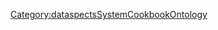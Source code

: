 {{PropertyPage
|SMWHasType=Page
|PredicateClass=Property
}}
[[Category:dataspectsSystemCookbookOntology]]